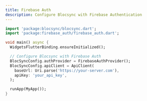 ```yaml
---
title: Firebase Auth
description: Configure Blocsync with Firebase Authentication
---
```


```dart
import 'package:blocsync/blocsync.dart';
import 'package:firebase_auth/firebase_auth.dart';

void main() async {
  WidgetsFlutterBinding.ensureInitialized();

  // Configure Blocsync with Firebase Auth
  BlocSyncConfig.authProvider = FirebaseAuthProvider();
  BlocSyncConfig.apiClient = ApiClient(
    baseUrl: Uri.parse('https://your-server.com'),
    apiKey: 'your_api_key',
  );

  runApp(MyApp());
}
```
